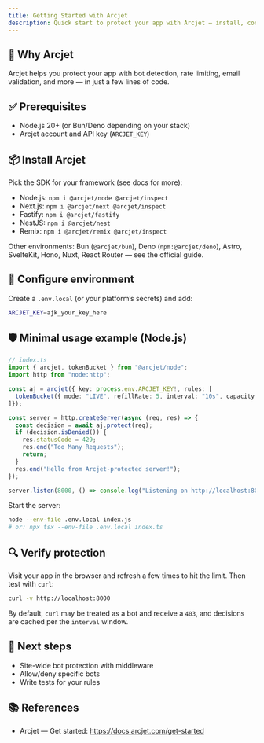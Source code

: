 ```yaml
---
title: Getting Started with Arcjet
description: Quick start to protect your app with Arcjet — install, configure, and verify in minutes.
---
```


## 🚀 Why Arcjet

Arcjet helps you protect your app with bot detection, rate limiting, email validation, and more — in just a few lines of code.

<YouTube id="CuemptpnIVQ"/>

## ✅ Prerequisites

- Node.js 20+ (or Bun/Deno depending on your stack)
- Arcjet account and API key (`ARCJET_KEY`)

## 📦 Install Arcjet

Pick the SDK for your framework (see docs for more):

- Node.js: `npm i @arcjet/node @arcjet/inspect`
- Next.js: `npm i @arcjet/next @arcjet/inspect`
- Fastify: `npm i @arcjet/fastify`
- NestJS: `npm i @arcjet/nest`
- Remix: `npm i @arcjet/remix @arcjet/inspect`

Other environments: Bun (`@arcjet/bun`), Deno (`npm:@arcjet/deno`), Astro, SvelteKit, Hono, Nuxt, React Router — see the official guide.

## 🔑 Configure environment

Create a `.env.local` (or your platform’s secrets) and add:

```bash
ARCJET_KEY=ajk_your_key_here
```

## 🛡️ Minimal usage example (Node.js)

```ts
// index.ts
import { arcjet, tokenBucket } from "@arcjet/node";
import http from "node:http";

const aj = arcjet({ key: process.env.ARCJET_KEY!, rules: [
  tokenBucket({ mode: "LIVE", refillRate: 5, interval: "10s", capacity: 20 })
]});

const server = http.createServer(async (req, res) => {
  const decision = await aj.protect(req);
  if (decision.isDenied()) {
    res.statusCode = 429;
    res.end("Too Many Requests");
    return;
  }
  res.end("Hello from Arcjet-protected server!");
});

server.listen(8000, () => console.log("Listening on http://localhost:8000"));
```

Start the server:

```bash
node --env-file .env.local index.js
# or: npx tsx --env-file .env.local index.ts
```

## 🔍 Verify protection

Visit your app in the browser and refresh a few times to hit the limit. Then test with `curl`:

```bash
curl -v http://localhost:8000
```

By default, `curl` may be treated as a bot and receive a `403`, and decisions are cached per the `interval` window.

## 🧭 Next steps

- Site-wide bot protection with middleware
- Allow/deny specific bots
- Write tests for your rules

## 📚 References

- Arcjet — Get started: https://docs.arcjet.com/get-started


